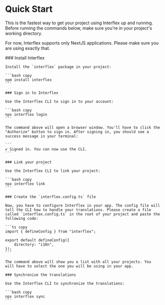 
# Quick Start

This is the fastest way to get your project using Interflex up and running. Before running the commands below, make sure you're in your project's working directory.

For now, Interflex supports only NextJS applications. Please make sure you are using exactly that.

<Steps>
    ### Install Interflex

    Install the `interflex` package in your project:

    ```bash copy
    npm install interflex
    ```

    ### Sign in to Interflex

    Use the Interflex CLI to sign in to your account:

    ```bash copy
    npx interflex login
    ```

    The command above will open a browser window. You'll have to click the "Authorize" button to sign in. After signing in, you should see a success message in your terminal:

    ```
    ✔ Signed in. You can now use the CLI.
    ```

    ### Link your project

    Use the Interflex CLI to link your project:

    ```bash copy
    npx interflex link
    ```

    ### Create the `interflex.config.ts` file

    Now, you have to configure Interflex in your app. The config file will tell the CLI how to handle your translations. Please create a file called `interflex.config.ts` in the root of your project and paste the following code:

    ```ts copy
    import { defineConfig } from "interflex";

    export default defineConfig({
        directory: "i18n",
    });
    ```

    The command above will show you a list with all your projects. You will have to select the one you will be using in your app.

    ### Synchronize the translations

    Use the Interflex CLI to synchronize the translations:

    ```bash copy
    npx interflex sync
    ```
</Steps>